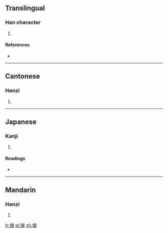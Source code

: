 ==Translingual==

===Han character===
{{Han char|rn=64|rad=手|as=10|sn=13|four=|canj=手弓手木 (QNQD)}}

# {{defn|Han|sort=手10}}

====References====
* {{Han ref|kx=0447.250|dkj=12504|dj=0798.170|hdz=31935.050|uh=6429|ud=25641}}

----

==Cantonese==

===Hanzi===
{{yue-hanzi|jyut=}}

# {{defn|lang=yue|sort=手10}}

----

==Japanese==

===Kanji===
{{ja-kanji|grade=|rs=手10}}

# {{defn|lang=ja|sort=手10}}

====Readings====
* {{ja-readings|on=[[けつ]] (ketsu), [[げち]] (gechi), [[たく]] (taku), [[ちゃく]] (chaku)|kun=[[かつぐ]] (katsugu), [[てでものをはかる]] (tedemonowohakaru)}}

----

==Mandarin==

===Hanzi===
{{cmn-hanzi|pin=[[jié]] ([[jie2]]), [[tà]] ([[ta4]])|wg=chieh<sup>2</sup>, t'a<sup>4</sup>}}

# {{defn|lang=cmn|sort=手10}}

[[fr:搩]]
[[pl:搩]]
[[zh:搩]]